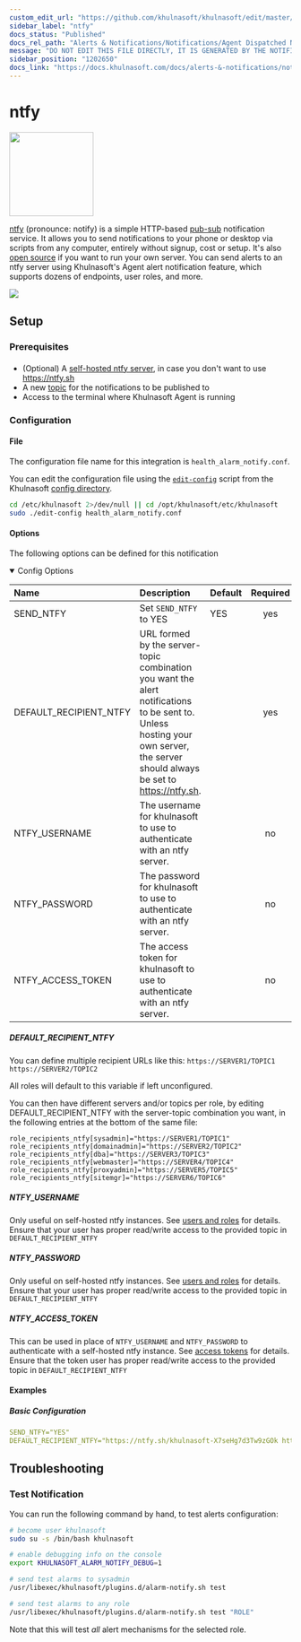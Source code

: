 ```yaml
---
custom_edit_url: "https://github.com/khulnasoft/khulnasoft/edit/master/src/health/notifications/ntfy/metadata.yaml"
sidebar_label: "ntfy"
docs_status: "Published"
docs_rel_path: "Alerts & Notifications/Notifications/Agent Dispatched Notifications"
message: "DO NOT EDIT THIS FILE DIRECTLY, IT IS GENERATED BY THE NOTIFICATION'S metadata.yaml FILE"
sidebar_position: "1202650"
docs_link: "https://docs.khulnasoft.com/docs/alerts-&-notifications/notifications/agent-dispatched-notifications/ntfy"
---
```



# ntfy


<img src="https://khulnasoft.com/img/ntfy.svg" width="150"/>


[ntfy](https://ntfy.sh/) (pronounce: notify) is a simple HTTP-based [pub-sub](https://en.wikipedia.org/wiki/Publish%E2%80%93subscribe_pattern) notification service. It allows you to send notifications to your phone or desktop via scripts from any computer, entirely without signup, cost or setup. It's also [open source](https://github.com/binwiederhier/ntfy) if you want to run your own server.
You can send alerts to an ntfy server using Khulnasoft's Agent alert notification feature, which supports dozens of endpoints, user roles, and more.



<img src="https://img.shields.io/badge/maintained%20by-Khulnasoft-%2300ab44" />

## Setup

### Prerequisites

#### 

- (Optional) A [self-hosted ntfy server](https://docs.ntfy.sh/faq/#can-i-self-host-it), in case you don't want to use https://ntfy.sh
- A new [topic](https://ntfy.sh/#subscribe) for the notifications to be published to
- Access to the terminal where Khulnasoft Agent is running



### Configuration

#### File

The configuration file name for this integration is `health_alarm_notify.conf`.


You can edit the configuration file using the [`edit-config`](/docs/khulnasoft-agent/configuration#edit-a-configuration-file-using-edit-config) script from the
Khulnasoft [config directory](/docs/khulnasoft-agent/configuration#the-khulnasoft-config-directory).

```bash
cd /etc/khulnasoft 2>/dev/null || cd /opt/khulnasoft/etc/khulnasoft
sudo ./edit-config health_alarm_notify.conf
```
#### Options

The following options can be defined for this notification

<details open><summary>Config Options</summary>

| Name | Description | Default | Required |
|:----|:-----------|:-------|:--------:|
| SEND_NTFY | Set `SEND_NTFY` to YES | YES | yes |
| DEFAULT_RECIPIENT_NTFY | URL formed by the server-topic combination you want the alert notifications to be sent to. Unless hosting your own server, the server should always be set to https://ntfy.sh. |  | yes |
| NTFY_USERNAME | The username for khulnasoft to use to authenticate with an ntfy server. |  | no |
| NTFY_PASSWORD | The password for khulnasoft to use to authenticate with an ntfy server. |  | no |
| NTFY_ACCESS_TOKEN | The access token for khulnasoft to use to authenticate with an ntfy server. |  | no |

##### DEFAULT_RECIPIENT_NTFY

You can define multiple recipient URLs like this: `https://SERVER1/TOPIC1` `https://SERVER2/TOPIC2`

All roles will default to this variable if left unconfigured.

You can then have different servers and/or topics per role, by editing DEFAULT_RECIPIENT_NTFY with the server-topic combination you want, in the following entries at the bottom of the same file:
```text
role_recipients_ntfy[sysadmin]="https://SERVER1/TOPIC1"
role_recipients_ntfy[domainadmin]="https://SERVER2/TOPIC2"
role_recipients_ntfy[dba]="https://SERVER3/TOPIC3"
role_recipients_ntfy[webmaster]="https://SERVER4/TOPIC4"
role_recipients_ntfy[proxyadmin]="https://SERVER5/TOPIC5"
role_recipients_ntfy[sitemgr]="https://SERVER6/TOPIC6"
```


##### NTFY_USERNAME

Only useful on self-hosted ntfy instances. See [users and roles](https://docs.ntfy.sh/config/#users-and-roles) for details.
Ensure that your user has proper read/write access to the provided topic in `DEFAULT_RECIPIENT_NTFY`


##### NTFY_PASSWORD

Only useful on self-hosted ntfy instances. See [users and roles](https://docs.ntfy.sh/config/#users-and-roles) for details.
Ensure that your user has proper read/write access to the provided topic in `DEFAULT_RECIPIENT_NTFY`


##### NTFY_ACCESS_TOKEN

This can be used in place of `NTFY_USERNAME` and `NTFY_PASSWORD` to authenticate with a self-hosted ntfy instance. See [access tokens](https://docs.ntfy.sh/config/?h=access+to#access-tokens) for details.
Ensure that the token user has proper read/write access to the provided topic in `DEFAULT_RECIPIENT_NTFY`


</details>

#### Examples

##### Basic Configuration



```yaml
SEND_NTFY="YES"
DEFAULT_RECIPIENT_NTFY="https://ntfy.sh/khulnasoft-X7seHg7d3Tw9zGOk https://ntfy.sh/khulnasoft-oIPm4IK1IlUtlA30"

```


## Troubleshooting

### Test Notification

You can run the following command by hand, to test alerts configuration:

```bash
# become user khulnasoft
sudo su -s /bin/bash khulnasoft

# enable debugging info on the console
export KHULNASOFT_ALARM_NOTIFY_DEBUG=1

# send test alarms to sysadmin
/usr/libexec/khulnasoft/plugins.d/alarm-notify.sh test

# send test alarms to any role
/usr/libexec/khulnasoft/plugins.d/alarm-notify.sh test "ROLE"
```

Note that this will test _all_ alert mechanisms for the selected role.


